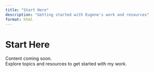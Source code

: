 ```yaml
---
title: "Start Here"
description: "Getting started with Eugene's work and resources"
format: html
---
```


# Start Here

Content coming soon.  
Explore topics and resources to get started with my work.
